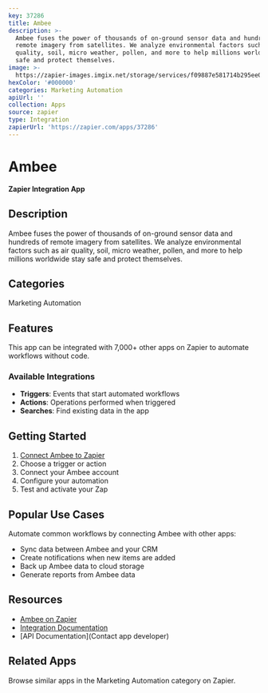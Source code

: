 ```yaml
---
key: 37286
title: Ambee
description: >-
  Ambee fuses the power of thousands of on-ground sensor data and hundreds of
  remote imagery from satellites. We analyze environmental factors such as air
  quality, soil, micro weather, pollen, and more to help millions worldwide stay
  safe and protect themselves.
image: >-
  https://zapier-images.imgix.net/storage/services/f09887e581714b295ee018b3c7cde984.png?auto=format%2Ccompress&ixlib=python-3.0.0&q=50
hexColor: '#000000'
categories: Marketing Automation
apiUrl: ''
collection: Apps
source: zapier
type: Integration
zapierUrl: 'https://zapier.com/apps/37286'
---
```

# Ambee

**Zapier Integration App**

## Description

Ambee fuses the power of thousands of on-ground sensor data and hundreds of remote imagery from satellites. We analyze environmental factors such as air quality, soil, micro weather, pollen, and more to help millions worldwide stay safe and protect themselves.

## Categories

Marketing Automation

## Features

This app can be integrated with 7,000+ other apps on Zapier to automate workflows without code.

### Available Integrations

- **Triggers**: Events that start automated workflows
- **Actions**: Operations performed when triggered
- **Searches**: Find existing data in the app

## Getting Started

1. [Connect Ambee to Zapier](https://zapier.com/apps/37286)
2. Choose a trigger or action
3. Connect your Ambee account
4. Configure your automation
5. Test and activate your Zap

## Popular Use Cases

Automate common workflows by connecting Ambee with other apps:

- Sync data between Ambee and your CRM
- Create notifications when new items are added
- Back up Ambee data to cloud storage
- Generate reports from Ambee data

## Resources

- [Ambee on Zapier](https://zapier.com/apps/37286)
- [Integration Documentation](https://zapier.com/apps/37286/integrations)
- [API Documentation](Contact app developer)

## Related Apps

Browse similar apps in the Marketing Automation category on Zapier.
